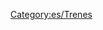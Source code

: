 {{en/Bilingual box| es
| Esta es una lista de todos las unidades de tren no motrices (vagones).
| This is a list of all non-driving train carriages.}}

[[Category:es/Trenes]]